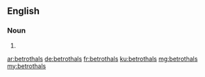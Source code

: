 ==English==

===Noun===
{{head|en|noun plural form}}

# {{plural of|betrothal|lang=en}}

[[ar:betrothals]]
[[de:betrothals]]
[[fr:betrothals]]
[[ku:betrothals]]
[[mg:betrothals]]
[[my:betrothals]]